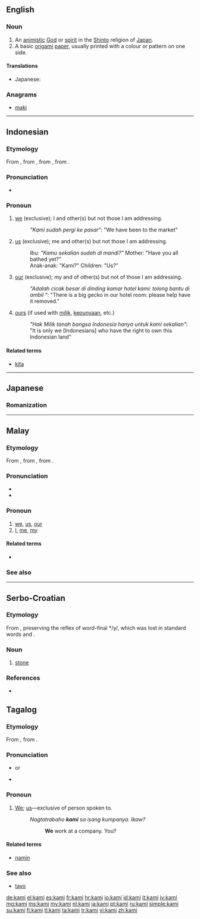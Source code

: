 ==English==
{{wikipedia}}

===Noun===
{{en-noun|kami}}

# An [[animistic]] [[God]] or [[spirit]] in the [[Shinto]] religion of [[Japan]].
# A basic [[origami]] [[paper]], usually printed with a colour or pattern on one side.

====Translations====
{{trans-top|a God or spirit in the Shinto religion of Japan}}
* Japanese: {{t+|ja|神|tr=kami}}
{{trans-mid}}
{{trans-bottom}}

===Anagrams===
* [[maki#English|maki]]

----

==Indonesian==

===Etymology===
From {{etyl|ms|id}} {{term|kami|lang=ms}}, from {{etyl|poz-mly-pro|id}} {{recons|kami|lang=poz-mly-pro}}, from {{etyl|poz-pro|id}} {{recons|kami|lang=poz-pro}}, from {{etyl|map-pro|id}} {{recons|kami|lang=map-pro}}.

===Pronunciation===
* {{IPA|/kami/|lang=id}}

===Pronoun===
{{head|id|pronoun}}

# [[we]] (exclusive); I and other(s) but not those I am addressing.
#: ''"Kami sudah pergi ke pasar''": "We have been to the market"
# [[us]] (exclusive); me and other(s) but not those I am addressing.
#: ''Ibu: "Kamu sekalian sudah di mandi?"'' Mother: "Have you all bathed yet?"
#: Anak-anak: "Kami?" Children: "Us?"
# [[our]] (exclusive); my and of other(s) but not of those I am addressing.
#: ''"Adalah cicak besar di dinding kamar hotel kami: tolong bantu di ambil "'': "There is a big gecko in our hotel room: please help have it removed."
# [[ours]] (if used with [[milik]], [[punya|kepunyaan]], etc.)
#: ''"Hak Milik tanah bangsa Indonesia hanya untuk kami sekalian"'': "It is only we [Indonesians] who have the right to own this Indonesian land"

====Related terms====
* [[kita]]

----

==Japanese==

===Romanization===
{{ja-romaji|かみ}}

----

==Malay==

===Etymology===
From {{etyl|poz-mly-pro|ms}} {{recons|kami|lang=poz-mly-pro}}, from {{etyl|poz-pro|ms}} {{recons|kami|lang=poz-pro}}, from {{etyl|map-pro|ms}} {{recons|kami|lang=map-pro}}.

===Pronunciation===
* {{IPA|/kami/|lang=ms}}
* {{rhymes|ami|mi|i|lang=ms}}

===Pronoun===
{{head|ms|pronoun}}

# [[we]], [[us]], [[our]] {{qualifier|exclusive}}
# [[I]], [[me]], [[my]]

====Related terms====
* {{l|ms|kita|gloss=inclusive}}

===See also===
{{ms-personal pronouns}}

----

==Serbo-Croatian==

===Etymology===
From {{etyl|sla-pro|sh}} {{recons|kamy|lang=sla-pro}}, preserving the reflex of word-final */y/, which was lost in standard words {{term|kam|kȃm|lang=sh}} and {{term|kamen|kȁmēn|lang=sh}}.

===Noun===
{{sh-noun|g=m|r|ками}}

# {{context|regional|obsolete|lang=sh}} [[stone]]

===References===
* {{R:sh:Skok1971|vol=2|page=26}}

==Tagalog==

===Etymology===
From {{etyl|poz-pro|tl}} {{recons|kami|lang=poz-pro}}, from {{etyl|map-pro|tl}} {{recons|kami|lang=map-pro}}.

===Pronunciation===
* {{IPA|/kaˈmɪ/|lang=tl}} or {{IPA|/kaˈmɛ/|lang=tl}} {{qualifier|colloquial}}
* {{audio|Tl-PH-kami.ogg|Audio}}

===Pronoun===
{{head|tl|pronoun}}

# [[we|We]]; [[us]]—exclusive of person spoken to.
#: ''Nagtatrabaho '''kami''' sa isang kumpanya. Ikaw?''
#:: '''We''' work at a company. You?

====Related terms====
* [[namin]]

===See also===
* [[tayo]]

[[de:kami]]
[[el:kami]]
[[es:kami]]
[[fr:kami]]
[[hr:kami]]
[[io:kami]]
[[id:kami]]
[[it:kami]]
[[jv:kami]]
[[mg:kami]]
[[ms:kami]]
[[my:kami]]
[[nl:kami]]
[[ja:kami]]
[[pt:kami]]
[[ru:kami]]
[[simple:kami]]
[[su:kami]]
[[fi:kami]]
[[tl:kami]]
[[ta:kami]]
[[tr:kami]]
[[vi:kami]]
[[zh:kami]]